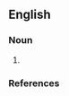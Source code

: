 ==English==
===Noun===
{{en-noun}}

#{{obsolete}} {{alternative spelling of|[[hagbut]]}}

===References===
{{R:Webster 1913}}